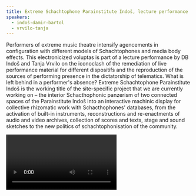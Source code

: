 ```yaml
---
title: Extreme Schachtophone Parainstitute Indoš, lecture performance
speakers:
  - indoš-damir-bartol
  - vrvilo-tanja
---
```

Performers of extreme music theatre intensify agencements in configuration with different models of Schachtophones and media body effects. This electronicized voluptas is part of a lecture performance by DB Indoš and Tanja Vrvilo on the iconoclash of the remediation of live performance material for different dispositifs and the reproduction of the sources of performing presence in the dictatorship of telematics. What is left behind in a performer's absence? Extreme Schachtophone Parainstitute Indoš is the working title of the site-specific project that we are currently working on – the interior Schacthophonic panzerism of two connected spaces of the Parainstitute Indoš into an interactive machinic display for collective rhizomatic work with Schacthophones' databases, from the activation of built-in instruments, reconstructions and re-enactments of audio and video archives, collection of scores and texts, stage and sound sketches to the new politics of schachtophonisation of the community.

<Video provider="youtube" id="arQR7U-c8FI" />
